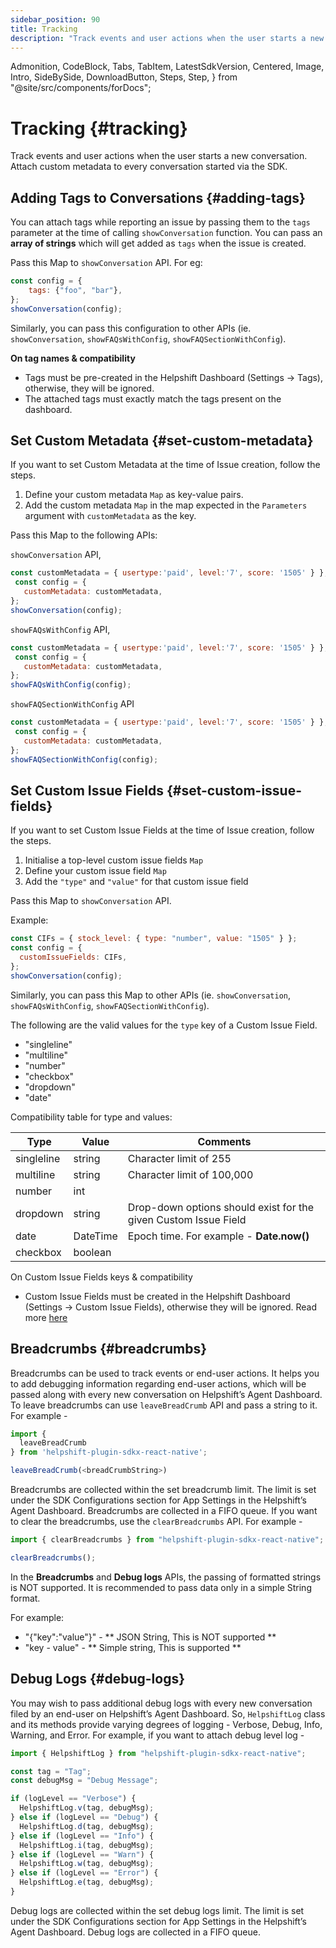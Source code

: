 ```yaml
---
sidebar_position: 90
title: Tracking
description: "Track events and user actions when the user starts a new conversation. Attach custom metadata to every conversation started via the SDK."
---
```


  Admonition,
  CodeBlock,
  Tabs,
  TabItem,
  LatestSdkVersion,
  Centered,
  Image,
  Intro,
  SideBySide,
  DownloadButton,
  Steps,
  Step,
} from "@site/src/components/forDocs";

# Tracking {#tracking}

<Intro>

Track events and user actions when the user starts a new conversation.
Attach custom metadata to every conversation started via the SDK.

</Intro>

## Adding Tags to Conversations {#adding-tags}

You can attach tags while reporting an issue by passing them to the `tags` parameter at the time of calling `showConversation` function. You can pass an **array of strings** which will get added as `tags` when the issue is created.

Pass this Map to `showConversation` API. For eg:

```javascript
const config = {
    tags: {"foo", "bar"},
};
showConversation(config);
```

Similarly, you can pass this configuration to other APIs (ie. `showConversation`, `showFAQsWithConfig`, `showFAQSectionWithConfig`).

<Admonition type="info" title="Note">

**On tag names & compatibility**

- Tags must be pre-created in the Helpshift Dashboard (Settings → Tags), otherwise, they will be ignored.
- The attached tags must exactly match the tags present on the dashboard.

</Admonition>

## Set Custom Metadata {#set-custom-metadata}

If you want to set Custom Metadata at the time of Issue creation, follow the steps.

1. Define your custom metadata `Map` as key-value pairs.
2. Add the custom metadata `Map` in the map expected in the `Parameters` argument with `customMetadata` as the key.

Pass this Map to the following APIs:

`showConversation` API,

```javascript
const customMetadata = { usertype:'paid', level:'7', score: '1505' } };
 const config = {
   customMetadata: customMetadata,
};
showConversation(config);
```

`showFAQsWithConfig` API,

```javascript
const customMetadata = { usertype:'paid', level:'7', score: '1505' } };
 const config = {
   customMetadata: customMetadata,
};
showFAQsWithConfig(config);
```

`showFAQSectionWithConfig` API

```javascript
const customMetadata = { usertype:'paid', level:'7', score: '1505' } };
 const config = {
   customMetadata: customMetadata,
};
showFAQSectionWithConfig(config);
```

## Set Custom Issue Fields {#set-custom-issue-fields}

If you want to set Custom Issue Fields at the time of Issue creation, follow the steps.

1. Initialise a top-level custom issue fields `Map`
2. Define your custom issue field `Map`
3. Add the `"type"` and `"value"` for that custom issue field

Pass this Map to `showConversation` API.

Example:

```javascript
const CIFs = { stock_level: { type: "number", value: "1505" } };
const config = {
  customIssueFields: CIFs,
};
showConversation(config);
```

Similarly, you can pass this Map to other APIs (ie. `showConversation`, `showFAQsWithConfig`, `showFAQSectionWithConfig`).

The following are the valid values for the `type` key of a Custom Issue Field.

- "singleline"
- "multiline"
- "number"
- "checkbox"
- "dropdown"
- "date"

Compatibility table for type and values:

| Type       | Value    | Comments                                                        |
| ---------- | -------- | --------------------------------------------------------------- |
| singleline | string   | Character limit of 255                                          |
| multiline  | string   | Character limit of 100,000                                      |
| number     | int      |                                                                 |
| dropdown   | string   | Drop-down options should exist for the given Custom Issue Field |
| date       | DateTime | Epoch time. For example - **Date.now()**                        |
| checkbox   | boolean  |                                                                 |

<Admonition type="info" title="Note">

On Custom Issue Fields keys & compatibility

- Custom Issue Fields must be created in the Helpshift Dashboard (Settings → Custom Issue Fields), otherwise they will be ignored. Read more [here](https://support.helpshift.com/kb/article/custom-issue-fields/)

</Admonition>

## Breadcrumbs {#breadcrumbs}

Breadcrumbs can be used to track events or end-user actions. It helps you to add debugging information regarding end-user actions, which will be passed along with every new conversation on Helpshift’s Agent Dashboard. To leave breadcrumbs can use `leaveBreadCrumb` API and pass a string to it. For example -

```javascript
import {
  leaveBreadCrumb
} from 'helpshift-plugin-sdkx-react-native';

leaveBreadCrumb(<breadCrumbString>)
```

Breadcrumbs are collected within the set breadcrumb limit. The limit is set under the SDK Configurations section for App Settings in the Helpshift’s Agent Dashboard. Breadcrumbs are collected in a FIFO queue. If you want to clear the breadcrumbs, use the `clearBreadcrumbs` API. For example -

```javascript
import { clearBreadcrumbs } from "helpshift-plugin-sdkx-react-native";

clearBreadcrumbs();
```

<Admonition type="info" title="Note">

In the **Breadcrumbs** and **Debug logs** APIs, the passing of formatted strings is NOT supported. It is recommended to pass data only in a simple String format.

<p className="m-0">For example:</p>

- "{\"key\":\"value\"}" - ** JSON String, This is NOT supported **
- "key - value" - ** Simple string, This is supported **

</Admonition>

## Debug Logs {#debug-logs}

You may wish to pass additional debug logs with every new conversation filed by an end-user on Helpshift’s Agent Dashboard. So, `HelpshiftLog` class and its methods provide varying degrees of logging - Verbose, Debug, Info, Warning, and Error. For example, if you want to attach debug level log -

```javascript
import { HelpshiftLog } from "helpshift-plugin-sdkx-react-native";

const tag = "Tag";
const debugMsg = "Debug Message";

if (logLevel == "Verbose") {
  HelpshiftLog.v(tag, debugMsg);
} else if (logLevel == "Debug") {
  HelpshiftLog.d(tag, debugMsg);
} else if (logLevel == "Info") {
  HelpshiftLog.i(tag, debugMsg);
} else if (logLevel == "Warn") {
  HelpshiftLog.w(tag, debugMsg);
} else if (logLevel == "Error") {
  HelpshiftLog.e(tag, debugMsg);
}
```

Debug logs are collected within the set debug logs limit. The limit is set under the SDK Configurations section for App Settings in the Helpshift’s Agent Dashboard. Debug logs are collected in a FIFO queue.
